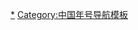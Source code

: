 {{Navbox
|bodyclass = hlist hlist-pipe
|name=高昌年号
|title=[[中国年号列表|高昌国年号]]
|group1 = [[高昌北涼]]
|list1 = [[建平 (北涼)|建平]]{{to}}[[承平 (沮渠無諱)|承平]]

|group2 =[[闞氏高昌]]
|list2 ={{nowrap begin}}{{box|[[永康 (柔然)|永康]] → [[太平 (柔然)|太平]]}}<sup>（柔然）</sup>

|group3 = [[高昌|張氏高昌]]
|list3 = [[建初 (高昌)|建初]]

|group4 = [[高昌|馬氏高昌]]
|list4 = 年號不詳

|group5 = [[麴氏高昌]]
|list5 = {{nowrap begin}}[[承平 (高昌)|承平]]{{to}}[[义熙 (高昌)|义熙]]{{to}}[[甘露 (高昌)|甘露]]{{to}}[[章和 (高昌)|章和]]{{to}}[[永平 (高昌)|永平]]{{to}}[[和平 (高昌)|和平]]{{to}}[[建昌 (高昌)|建昌]]{{to}}[[延昌 (高昌)|延昌]]{{to}}[[延和 (高昌)|延和]]{{to}}[[义和 (高昌)|义和]]{{to}}[[重光 (高昌)|重光]]{{to}}[[延壽 (高昌)|延寿]]

|below={{中国年号}}
}}
</center><noinclude>
[[Category:高昌年号|*]]
[[Category:中国年号导航模板]]
</noinclude>